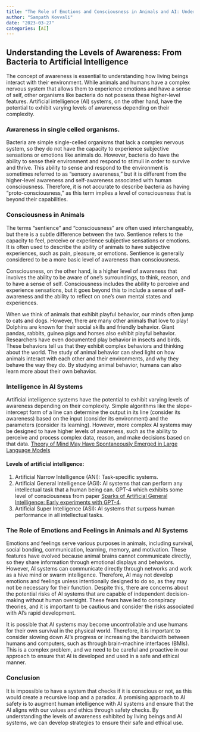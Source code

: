 ```yaml
---
title: "The Role of Emotions and Consciousness in Animals and AI: Understanding Levels of Awareness and Ensuring Safety"
author: "Sampath Kovvali"
date: "2023-03-27"
categories: [AI]
---
```


## Understanding the Levels of Awareness: From Bacteria to Artificial Intelligence

The concept of awareness is essential to understanding how living beings interact with their environment. While animals and humans have a complex nervous system that allows them to experience emotions and have a sense of self, other organisms like bacteria do not possess these higher-level features. Artificial intelligence (AI) systems, on the other hand, have the potential to exhibit varying levels of awareness depending on their complexity.

### Awareness in single celled organisms.
Bacteria are simple single-celled organisms that lack a complex nervous system, so they do not have the capacity to experience subjective sensations or emotions like animals do. However, bacteria do have the ability to sense their environment and respond to stimuli in order to survive and thrive. This ability to sense and respond to the environment is sometimes referred to as “sensory awareness,” but it is different from the higher-level awareness and self-awareness associated with human consciousness. Therefore, it is not accurate to describe bacteria as having "proto-consciousness," as this term implies a level of consciousness that is beyond their capabilities.

### Consciousness in Animals
The terms “sentience” and “consciousness” are often used interchangeably, but there is a subtle difference between the two. Sentience refers to the capacity to feel, perceive or experience subjective sensations or emotions. It is often used to describe the ability of animals to have subjective experiences, such as pain, pleasure, or emotions. Sentience is generally considered to be a more basic level of awareness than consciousness.

Consciousness, on the other hand, is a higher level of awareness that involves the ability to be aware of one’s surroundings, to think, reason, and to have a sense of self. Consciousness includes the ability to perceive and experience sensations, but it goes beyond this to include a sense of self-awareness and the ability to reflect on one’s own mental states and experiences.

When we think of animals that exhibit playful behavior, our minds often jump to cats and dogs. However, there are many other animals that love to play! Dolphins are known for their social skills and friendly behavior. Giant pandas, rabbits, guinea pigs and horses also exhibit playful behavior. Researchers have even documented play behavior in insects and birds. These behaviors tell us that they exhibit complex behaviors and thinking about the world. The study of animal behavior can shed light on how animals interact with each other and their environments, and why they behave the way they do. By studying animal behavior, humans can also learn more about their own behavior.

### Intelligence in AI Systems
Artificial intelligence systems have the potential to exhibit varying levels of awareness depending on their complexity. Simple algorithms like the slope-intercept form of a line can determine the output in its line (consider its awareness) based on the input (consider its environment) and the parameters (consider its learning). However, more complex AI systems may be designed to have higher levels of awareness, such as the ability to perceive and process complex data, reason, and make decisions based on that data. [Theory of Mind May Have Spontaneously Emerged in Large Language Models](https://arxiv.org/ftp/arxiv/papers/2302/2302.02083.pdf)

#### Levels of artificial intelligence:
1. Artificial Narrow Intelligence (ANI): Task-specific systems.
2. Artificial General Intelligence (AGI): AI systems that can perform any intellectual task that a human being can. GPT-4 which exhibits some level of consciousness from paper [Sparks of Artificial General Intelligence: Early experiments with GPT-4](https://arxiv.org/pdf/2303.12712.pdf).
3. Artificial Super Intelligence (ASI): AI systems that surpass human performance in all intellectual tasks.

### The Role of Emotions and Feelings in Animals and AI Systems
Emotions and feelings serve various purposes in animals, including survival, social bonding, communication, learning, memory, and motivation. These features have evolved because animal brains cannot communicate directly, so they share information through emotional displays and behaviors. However, AI systems can communicate directly through networks and work as a hive mind or swarm intelligence. Therefore, AI may not develop emotions and feelings unless intentionally designed to do so, as they may not be necessary for their function. Despite this, there are concerns about the potential risks of AI systems that are capable of independent decision-making without human oversight. These fears have led to conspiracy theories, and it is important to be cautious and consider the risks associated with AI's rapid development.

It is possible that AI systems may become uncontrollable and use humans for their own survival in the physical world. Therefore, it is important to consider slowing down AI's progress or increasing the bandwidth between humans and computers, such as through brain-machine interfaces (BMIs). This is a complex problem, and we need to be careful and proactive in our approach to ensure that AI is developed and used in a safe and ethical manner.

### Conclusion
It is impossible to have a system that checks if it is conscious or not, as this would create a recursive loop and a paradox. A promising approach to AI safety is to augment human intelligence with AI systems and ensure that the AI aligns with our values and ethics through safety checks. By understanding the levels of awareness exhibited by living beings and AI systems, we can develop strategies to ensure their safe and ethical use.

